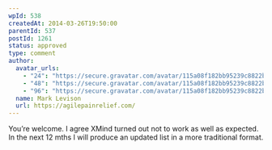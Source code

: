 ```yaml
---
wpId: 538
createdAt: 2014-03-26T19:50:00
parentId: 537
postId: 1261
status: approved
type: comment
author:
  avatar_urls:
    - "24": "https://secure.gravatar.com/avatar/115a08f182bb95239c8822b54b5c4235?s=24&d=mm&r=g"
    - "48": "https://secure.gravatar.com/avatar/115a08f182bb95239c8822b54b5c4235?s=48&d=mm&r=g"
    - "96": "https://secure.gravatar.com/avatar/115a08f182bb95239c8822b54b5c4235?s=96&d=mm&r=g"
  name: Mark Levison
  url: https://agilepainrelief.com/
---
```


You’re welcome. I agree XMind turned out not to work as well as expected. In the next 12 mths I will produce an updated list in a more traditional format.